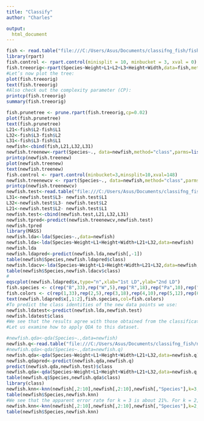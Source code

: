 ```yaml
---
title: "Classify"
author: "Charles"

output: 
  html_document
---
```


```r
fish <- read.table("file:///C:/Users/Asus/Documents/classifng_fish/fish.data.txt", header = T)
library(rpart)
fish.control <- rpart.control(minisplit = 10, minbucket = 3, xval = 0)
fish.treeorig<-rpart(Species~Weight+L1+L2+L3+Height+Width,data=fish,method="class",control=fish.control)
#Let’s now plot the tree:
plot(fish.treeorig)
text(fish.treeorig)
#Also check out the complexity parameter (CP):
printcp(fish.treeorig)
summary(fish.treeorig)

fish.prunetree <- prune.rpart(fish.treeorig,cp=0.02)
plot(fish.prunetree)
text(fish.prunetree)
L21<-fish$L2-fish$L1
L32<-fish$L3-fish$L2
L31<-fish$L3-fish$L1
newfish<-cbind(fish,L21,L32,L31)
newfish.treenew<-rpart(Species~., data=newfish,method="class",parms=list(split="information"),control=fish.control)
printcp(newfish.treenew)
plot(newfish.treenew)
text(newfish.treenew)
fish.control <- rpart.control(minbucket=3,minsplit=10,xval=148)
newfish.treenewcv <- rpart(Species~., data=newfish,method="class",parms=list(split="information"),control=fish.control)
printcp(newfish.treenewcv)
newfish.test<-read.table("file:///C:/Users/Asus/Documents/classifng_fish/fish_test.data.txt",h=T)
L31<-newfish.test$L3- newfish.test$L1
L32<-newfish.test$L3- newfish.test$L2
L21<-newfish.test$L2- newfish.test$L1
newfish.test<-cbind(newfish.test,L21,L32,L31)
newfish.tpred<-predict(newfish.treenewcv,newfish.test)
newfish.tpred
library(MASS)
newfish.lda<-lda(Species~.,data=newfish)
newfish.lda<-lda(Species~Weight+L1+Height+Width+L21+L32,data=newfish)
newfish.lda
newfish.ldapred<-predict(newfish.lda,newfish[,-1])
table(newfish$Species,newfish.ldapred$class)
newfish.ldacv<-lda(Species~Weight+L1+Height+Width+L21+L32,data=newfish,CV=T)
table(newfish$Species,newfish.ldacv$class)
#
eqscplot(newfish.ldapred$x,type="n",xlab="1st LD",ylab="2nd LD")
fish.species <- c(rep("B",33),rep("W",5),rep("R",18),rep("Pa",10),rep("S",12),rep("Pi",16),rep("Pe",54))
fish.colors <- c(rep(1,33),rep(2,5),rep(3,18),rep(4,10),rep(5,12),rep(6,16),rep(7,54))
text(newfish.ldapred$x[,1:2],fish.species,col=fish.colors)
#To predict the class identities of the new data points we use:
newfish.ldatest<-predict(newfish.lda,newfish.test)
newfish.ldatest$class
#We see that the results agree with those obtained from the classification tree.
#Let us examine how to apply QDA to this dataset.

#newfish.qda<-qda(Species~.,data=newfish)
newfish.q<-read.table("file:///C:/Users/Asus/Documents/classifng_fish/newfish.qdata.txt",h=T)
#newfish.qda<-qda(Species~.,data=newfish.q)
newfish.qda<-qda(Species~Weight+L1+Height+Width+L21+L32,data=newfish.q)
newfish.qdapred<-predict(newfish.qda,newfish.q)
predict(newfish.qda,newfish.test)$class
newfish.qda<-qda(Species~Weight+L1+Height+Width+L21+L32,data=newfish.q,CV=T)
table(newfish.q$Species,newfish.qda$class)
library(class)
newfish.knn<-knn(newfish[,2:10],newfish[,2:10],newfish[,"Species"],k=3,prob=T)
table(newfish$Species,newfish.knn)
#We see that the apparent error rate for k = 3 is about 21%. For k = 2, we have:
newfish.knn<-knn(newfish[,2:10],newfish[,2:10],newfish[,"Species"],k=2,prob=T)
table(newfish$Species,newfish.knn)
```
